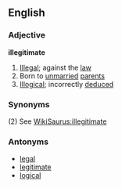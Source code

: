 ==English==
===Adjective===
'''illegitimate'''
#[[Illegal]]; against the [[law]]
#Born to [[unmarried]] [[parent]]s
#[[Illogical]]; incorrectly [[deduce]]d
===Synonyms===
(2) See [[WikiSaurus:illegitimate]]
===Antonyms===
*[[legal]]
*[[legitimate]]
*[[logical]]
